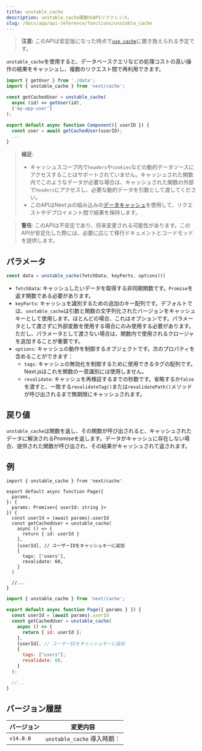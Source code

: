 ```yaml
---
title: unstable_cache
description: unstable_cache関数のAPIリファレンス。
slug: /docs/app/api-reference/functions/unstable_cache
---
```


> **注意:** このAPIは安定版になった時点で[`use cache`](/docs/app/api-reference/directives/use-cache)に置き換えられる予定です。

`unstable_cache`を使用すると、データベースクエリなどの処理コストの高い操作の結果をキャッシュし、複数のリクエスト間で再利用できます。

```jsx
import { getUser } from './data';
import { unstable_cache } from 'next/cache';

const getCachedUser = unstable_cache(
  async (id) => getUser(id),
  ['my-app-user']
);

export default async function Component({ userID }) {
  const user = await getCachedUser(userID);
  ...
}
```

> **補足**:
>
> - キャッシュスコープ内で`headers`や`cookies`などの動的データソースにアクセスすることはサポートされていません。キャッシュされた関数内でこのようなデータが必要な場合は、キャッシュされた関数の外部で`headers`にアクセスし、必要な動的データを引数として渡してください。
> - このAPIはNext.jsの組み込みの[データキャッシュ](/docs/app/building-your-application/caching#data-cache)を使用して、リクエストやデプロイメント間で結果を保持します。

> **警告**: このAPIは不安定であり、将来変更される可能性があります。このAPIが安定化した際には、必要に応じて移行ドキュメントとコードモッドを提供します。

## パラメータ

```jsx
const data = unstable_cache(fetchData, keyParts, options)()
```

- `fetchData`: キャッシュしたいデータを取得する非同期関数です。`Promise`を返す関数である必要があります。
- `keyParts`: キャッシュを識別するための追加のキー配列です。デフォルトでは、`unstable_cache`は引数と関数の文字列化されたバージョンをキャッシュキーとして使用します。ほとんどの場合、これはオプションです。パラメータとして渡さずに外部変数を使用する場合にのみ使用する必要があります。ただし、パラメータとして渡さない場合は、関数内で使用されるクロージャを追加することが重要です。
- `options`: キャッシュの動作を制御するオブジェクトです。次のプロパティを含めることができます：
  - `tags`: キャッシュの無効化を制御するために使用できるタグの配列です。Next.jsはこれを関数の一意識別には使用しません。
  - `revalidate`: キャッシュを再検証するまでの秒数です。省略するか`false`を渡すと、一致する`revalidateTag()`または`revalidatePath()`メソッドが呼び出されるまで無期限にキャッシュされます。

## 戻り値

`unstable_cache`は関数を返し、その関数が呼び出されると、キャッシュされたデータに解決されるPromiseを返します。データがキャッシュに存在しない場合、提供された関数が呼び出され、その結果がキャッシュされて返されます。

## 例

```tsx filename="app/page.tsx" switcher
import { unstable_cache } from 'next/cache'

export default async function Page({
  params,
}: {
  params: Promise<{ userId: string }>
}) {
  const userId = (await params).userId
  const getCachedUser = unstable_cache(
    async () => {
      return { id: userId }
    },
    [userId], // ユーザーIDをキャッシュキーに追加
    {
      tags: ['users'],
      revalidate: 60,
    }
  )

  //...
}
```

```jsx filename="app/page.jsx" switcher
import { unstable_cache } from 'next/cache';

export default async function Page({ params } }) {
  const userId = (await params).userId
  const getCachedUser = unstable_cache(
    async () => {
      return { id: userId };
    },
    [userId], // ユーザーIDをキャッシュキーに追加
    {
      tags: ["users"],
      revalidate: 60,
    }
  );

  //...
}
```

## バージョン履歴

| バージョン | 変更内容                           |
| --------- | ---------------------------------- |
| `v14.0.0` | `unstable_cache` 導入時期：         |

